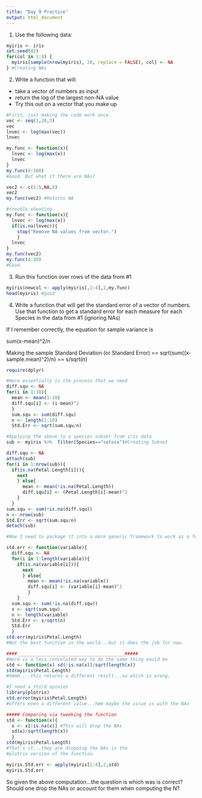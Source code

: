 ```yaml
---
title: "Day 9 Practice"
output: html_document
---
```


1. Use the following data:

```r
myiris <- iris
set.seed(42)
for(col in 1:4) {
  myiris[sample(nrow(myiris), 20, replace = FALSE), col] <- NA
} #Creating NAs 
```

2. Write a function that will:
  - take a vector of numbers as input
  - return the log of the largest non-NA value
  - Try this out on a vector that you make up
  
```r
#First, just making the code work once.
vec <- seq(1,20,3)
vec
lnvec <- log(max(vec))
lnvec

my.func <- function(x){
  lnvec <- log(max(x))
  lnvec
}
my.func(4:500)
#Good. But what if there are NAs?

vec2 <- c(1:5,NA,8)
vec2
my.func(vec2) #Returns NA

#trouble shooting
my.func <- function(x){
  lnvec <- log(max(x))
  if(is.na(lnvec)){
    stop("Remove NA values from vector.")
    }
  lnvec
}
my.func(vec2)
my.func(4:50)
#Good.
```

3. Run this function over rows of the data from #1

```r
myiris$newcol <- apply(myiris[,1:4],1,my.func)
head(myiris) #good
```

4. Write a function that will get the standard error of a vector of numbers. Use that function to get a standard error for each measure for each Species in the data from #1 (ignoring NAs)

If I remember correctly, the equation for sample variance is

sum(x-mean)^2/n

Making the sample Standard Deviation (or Standard Error) == sqrt(sum((x-sample.mean)^2)/n) == s/sqrt(n)

```r
require(dplyr)

#Here essentially is the process that we need
diff.squ <- NA
for(i in 1:10){ 
  mean <- mean(1:10)
  diff.squ[i] <- (i-mean)^2
  }
  sum.squ <- sum(diff.squ)
  n <- length(1:10)
  Std.Err <- sqrt(sum.squ/n)

#Applying the above to a species subset from iris data
sub <- myiris %>%  filter(Species=="setosa")#Creating Subset

diff.squ <- NA
attach(sub)
for(i in 1:nrow(sub)){
  if(is.na(Petal.Length[i])){
    next
    } else{
      mean <- mean(!is.na(Petal.Length))
      diff.squ[i] <- (Petal.Length[i]-mean)^2 
    }
  }
sum.squ <- sum(!is.na(diff.squ))
n <- nrow(sub)
Std.Err <- sqrt(sum.squ/n)
detach(sub)

#Now I need to package it into a more generic framework to work as a function.

std.err <- function(variable){
  diff.squ <- NA
  for(i in 1:length(variable)){
    if(is.na(variable[i])){
      next
      } else{
        mean <- mean(!is.na(variable))
        diff.squ[i] <- (variable[i]-mean)^2 
        }
    } 
  sum.squ <- sum(!is.na(diff.squ))
  s <- sqrt(sum.squ)
  n <- length(variable) 
  Std.Err <- s/sqrt(n) 
  Std.Err
  }
std.err(myiris$Petal.Length)
#Not the best function in the world...but it does the job for now. 

####________________________________________#####
#Here is a less convoluted way to do the same thing would be
std <- function(x) sd(!is.na(x))/sqrt(length(x))
std(myiris$Petal.Length)
#hmmm....this returns a different result...so which is wrong.

#I need a third opinion
library(plotrix)
std.error(myiris$Petal.Length)
#offers even a different value...hmm maybe the issue is with the NAs

##### Comparing via tweeking the function
std <- function(x){
  x <- x[!is.na(x)] #This will drop the NAs
  sd(x)/sqrt(length(x))
  }
std(myiris$Petal.Length)
#That's it...they are dropping the NAs in the
#plotrix version of the function. 

myiris.Std.err <- apply(myiris[1:4],2,std)
myiris.Std.err 
```

So given the above computation...the question is which was is correct? Should one drop the NAs or account for them when computing the N?


